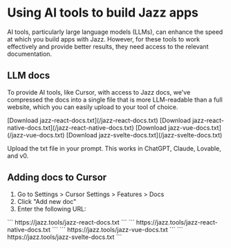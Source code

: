 
# Using AI tools to build Jazz apps

AI tools, particularly large language models (LLMs), can enhance the speed at which you build apps with Jazz.
However, for these tools to work effectively and provide better results, they need access to the relevant documentation.

## LLM docs

To provide AI tools, like Cursor, with access to Jazz docs, we've compressed the docs into a single file that is
more LLM-readable than a full website, which you can easily upload to your tool of choice.

<ContentByFramework framework="react">
[Download jazz-react-docs.txt](/jazz-react-docs.txt)
</ContentByFramework>

<ContentByFramework framework="react-native">
  [Download jazz-react-native-docs.txt](/jazz-react-native-docs.txt)
</ContentByFramework>

<ContentByFramework framework="vue">
  [Download jazz-vue-docs.txt](/jazz-vue-docs.txt)
</ContentByFramework>

<ContentByFramework framework="svelte">
  [Download jazz-svelte-docs.txt](/jazz-svelte-docs.txt)
</ContentByFramework>

Upload the txt file in your prompt. This works in ChatGPT, Claude, Lovable, and v0.

## Adding docs to Cursor

1. Go to Settings > Cursor Settings > Features > Docs
2. Click "Add new doc"
3. Enter the following URL:

<CodeGroup>

<ContentByFramework framework="react">
```
https://jazz.tools/jazz-react-docs.txt
```
</ContentByFramework>

<ContentByFramework framework="react-native">
```
https://jazz.tools/jazz-react-native-docs.txt
```
</ContentByFramework>

<ContentByFramework framework="vue">
```
https://jazz.tools/jazz-vue-docs.txt
```
</ContentByFramework>

<ContentByFramework framework="svelte">
```
https://jazz.tools/jazz-svelte-docs.txt
```
</ContentByFramework>
</CodeGroup>

